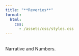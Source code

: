 ```yaml
---
title: "**Reveries**"
format:
  html:
    css: 
      - /assets/css/styles.css
---
```

<br>
Narrative and Numbers.
